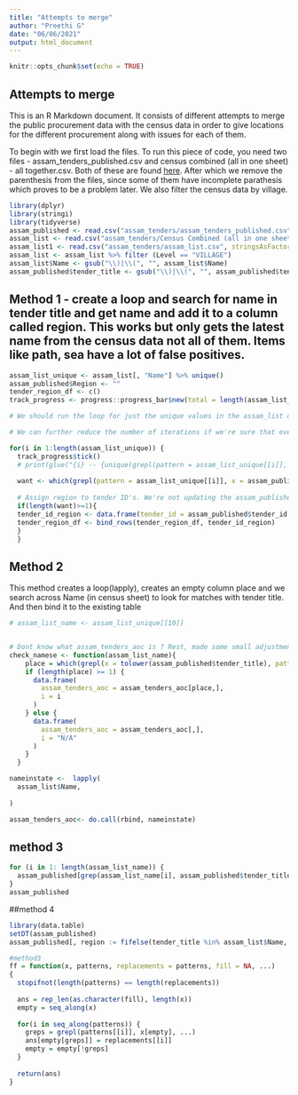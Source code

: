 ```yaml
---
title: "Attempts to merge"
author: "Preethi G"
date: "06/06/2021"
output: html_document
---
```


```r
knitr::opts_chunk$set(echo = TRUE)
```

## Attempts to merge

This is an R Markdown document. It consists of different attempts to merge the public procurement data with the census data in order to give locations for the different procurement along with issues for each of them. 

To begin with we first load the files. To run this piece of code, you need two files - assam_tenders_published.csv and census combined (all in one sheet) - all together.csv. Both of these are found [here](https://drive.google.com/drive/u/0/folders/1NOOBMgr-0P_Gu3NMd89BSIk07_7ALo13). After which we remove the parenthesis from the files, since some of them have incomplete parathesis which proves to be a problem later. We also filter the census data by village. 

```r
library(dplyr)
library(stringi)
library(tidyverse)
assam_published <- read.csv("assam_tenders/assam_tenders_published.csv", header = T, stringsAsFactors = F)
assam_list <- read.csv("assam_tenders/Census Combined (all in one sheet) - All together.csv",  header=T, stringsAsFactors = F)
assam_list1 <- read.csv("assam_tenders/assam_list.csv", stringsAsFactors = F)
assam_list <- assam_list %>% filter (Level == "VILLAGE")
assam_list$Name <- gsub("\\)|\\(", "", assam_list$Name)
assam_published$tender_title <- gsub("\\)|\\(", "", assam_published$tender_title)
```

## Method 1 - create a loop and search for name in tender title and get name and add it to a column called region. This works but only gets the latest name from the census data not all of them. Items like path, sea have a lot of false positives.


```r
assam_list_unique <- assam_list[, "Name"] %>% unique()
assam_published$Region <- ""
tender_region_df <- c()
track_progress <- progress::progress_bar$new(total = length(assam_list_unique))

# We should run the loop for just the unique values in the assam_list dataframe. This will reduce the number of overall iterations. 

# We can further reduce the number of iterations if we're sure that every tender id will only have one region.  

for(i in 1:length(assam_list_unique)) {
  track_progress$tick()
  # print(glue("{i} -- {unique(grepl(pattern = assam_list_unique[[i]], x = assam_published$tender_title,ignore.case = T))}"))
  
  want <- which(grepl(pattern = assam_list_unique[[i]], x = assam_published$tender_title,ignore.case = T) == TRUE)
  
  # Assign region to tender ID's. We're not updating the assam_published dataframe directly, because in-case there multiple regions associated with the tender ID, then updating it directly will only update the region identified at last. So to preserve the values for all regions, we're creating a new dataframe that will store the region information for every tender id. 
  if(length(want)>=1){
  tender_id_region <- data.frame(tender_id = assam_published$tender_id[want],tender_region = assam_list_unique[[i]])
  tender_region_df <- bind_rows(tender_region_df, tender_id_region)
  }
  }

```

## Method 2
This method creates a loop(lapply), creates an empty column place and we search across Name (in census sheet) to look for matches with tender title. And then bind it to the existing table

```r

# assam_list_name <- assam_list_unique[[10]]


# Dont know what assam_tenders_aoc is ? Rest, made some small adjustments in the code, can discuss this over a call. 
check_namese <- function(assam_list_name){
    place = which(grepl(x = tolower(assam_published$tender_title), pattern = tolower(assam_list_name))==TRUE)
    if (length(place) >= 1) {
      data.frame(
        assam_tenders_aoc = assam_tenders_aoc[place,],
        i = i
      )
    } else {
      data.frame(
        assam_tenders_aoc = assam_tenders_aoc[,],
        i = "N/A"
      )
    }
  }

nameinstate <-  lapply(
  assam_list$Name,
  
)

assam_tenders_aoc<- do.call(rbind, nameinstate)
```

## method 3
```r
for (i in 1: length(assam_list_name)) {
  assam_published[grep(assam_list_name[i], assam_published$tender_title), "Region"] <- assam_list_name[i]
}
assam_published
```

##method 4

```r
library(data.table)
setDT(assam_published)
assam_published[, region := fifelse(tender_title %in% assam_list$Name, 'assam_list$Name', 'NA')]
```


```r
#method3
ff = function(x, patterns, replacements = patterns, fill = NA, ...)
{
  stopifnot(length(patterns) == length(replacements))
  
  ans = rep_len(as.character(fill), length(x))    
  empty = seq_along(x)
  
  for(i in seq_along(patterns)) {
    greps = grepl(patterns[[i]], x[empty], ...)
    ans[empty[greps]] = replacements[[i]]  
    empty = empty[!greps]
  }
  
  return(ans)
}
```
